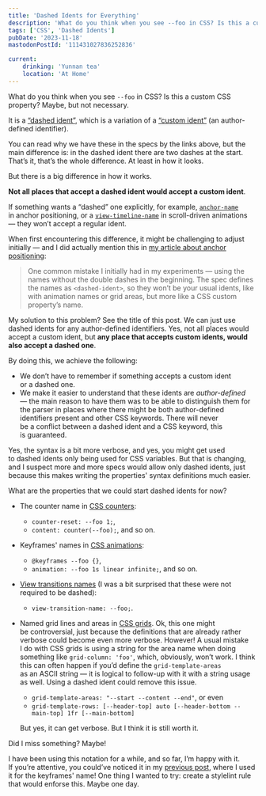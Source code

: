 ```yaml
---
title: 'Dashed Idents for Everything'
description: 'What do you think when you see --foo in CSS? Is this a custom CSS property? Maybe, but not necessary. It is a “dashed ident”, which is a variation of a “custom ident” (an author-defined identifier). In this post, I would explain why I’ve decided to always use one, but not the other, and would recommend you to do so as well.'
tags: ['CSS', 'Dashed Idents']
pubDate: '2023-11-18'
mastodonPostId: '111431027836252836'

current:
	drinking: 'Yunnan tea'
	location: 'At Home'
---
```


What do you think when you see `--foo` in CSS? Is this a custom CSS property? Maybe, but not necessary.

It is a [“dashed ident”](https://www.w3.org/TR/css-values-4/#dashed-idents), which is a variation of a [“custom ident”](https://www.w3.org/TR/css-values-4/#custom-idents) (an author-defined identifier).

You can read why we have these in the specs by the links above, but the main difference is: in the dashed ident there are two dashes at the start. That’s it, that’s the whole difference. At least in how it looks.

But there is a big difference in how it works.

**Not all places that accept a dashed ident would accept a custom ident**.

If something wants a “dashed” one explicitly, for example, [`anchor-name`](https://drafts.csswg.org/css-anchor-position-1/#name) in anchor positioning, or a [`view-timeline-name`](https://drafts.csswg.org/css-anchor-position-1/#name) in scroll-driven animations — they won’t accept a regular ident.

When first encountering this difference, it might be challenging to adjust initially — and I did actually mention this in [my article about anchor positioning](https://kizu.dev/anchor-positioning-experiments/):

> One common mistake I initially had in my experiments — using the names without the double dashes in the beginning. The spec defines the names as `<dashed-ident>`, so they won’t be your usual idents, like with animation names or grid areas, but more like a CSS custom property’s name.

My solution to this problem? See the title of this post. We can just use dashed idents for any author-defined identifiers. Yes, not all places would accept a custom ident, but **any place that accepts custom idents, would also accept a dashed one**.

By doing this, we achieve the following:

- We don’t have to remember if something accepts a custom ident or a dashed one.
- We make it easier to understand that these idents are _author-defined_ — the main reason to have them was to be able to distinguish them for the parser in places where there might be both author-defined identifiers present and other CSS keywords. There will never be a conflict between a dashed ident and a CSS keyword, this is guaranteed.

Yes, the syntax is a bit more verbose, and yes, you might get used to dashed idents only being used for CSS variables. But that is changing, and I suspect more and more specs would allow only dashed idents, just because this makes writing the properties' syntax definitions much easier.

What are the properties that we could start dashed idents for now?

- The counter name in [CSS counters](https://drafts.csswg.org/css-lists/#auto-numbering):
	- `counter-reset: --foo 1;`,
	- `content: counter(--foo);`, and so on.

- Keyframes' names in [CSS animations](https://drafts.csswg.org/css-animations/#keyframes):
	- `@keyframes --foo {}`,
	- `animation: --foo 1s linear infinite;`, and so on.

- [View transitions names](https://drafts.csswg.org/css-view-transitions/#view-transition-name-prop) (I was a bit surprised that these were not required to be dashed):
	- `view-transition-name: --foo;`.

- Named grid lines and areas in [CSS grids](https://drafts.csswg.org/css-grid/). Ok, this one might be controversial, just because the definitions that are already rather verbose could become even more verbose. However! A usual mistake I do with CSS grids is using a string for the area name when doing something like `grid-column: 'foo'`, which, obviously, won’t work. I think this can often happen if you’d define the `grid-template-areas` as an ASCII string — it is logical to follow-up with it with a string usage as well. Using a dashed ident could remove this issue.

	- `grid-template-areas: "--start --content --end"`, or even
	- `grid-template-rows: [--header-top] auto [--header-bottom --main-top] 1fr [--main-bottom]`

	But yes, it can get verbose. But I think it is still worth it.

Did I miss something? Maybe!

I have been using this notation for a while, and so far, I’m happy with it. If you’re attentive, you could’ve noticed it in my [previous post](/snappy-scroll-start), where I used it for the keyframes' name! One thing I wanted to try: create a stylelint rule that would enforse this. Maybe one day.
